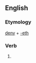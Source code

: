 ==English==

===Etymology===
[[deny]] + [[-eth]]

===Verb===
{{en-verb form}}

# {{archaic third-person singular of|deny}}
